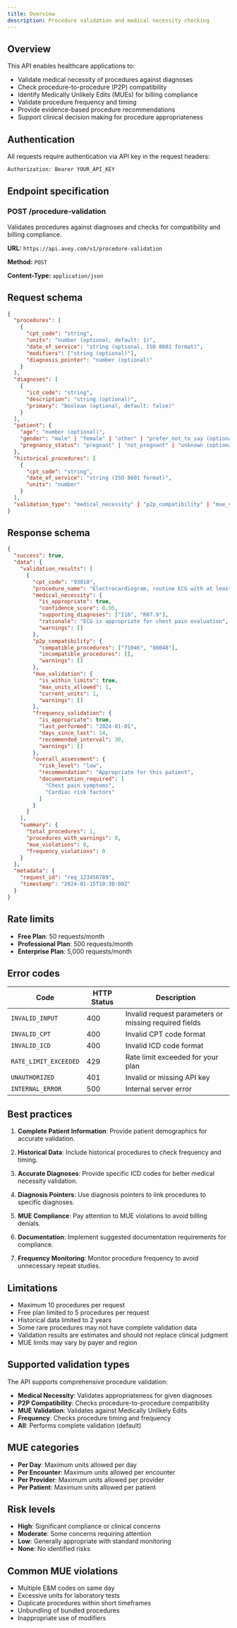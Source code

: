 ```yaml
---
title: Overview
description: Procedure validation and medical necessity checking
---
```


## Overview

This API enables healthcare applications to:

- Validate medical necessity of procedures against diagnoses
- Check procedure-to-procedure (P2P) compatibility
- Identify Medically Unlikely Edits (MUEs) for billing compliance
- Validate procedure frequency and timing
- Provide evidence-based procedure recommendations
- Support clinical decision making for procedure appropriateness

## Authentication

All requests require authentication via API key in the request headers:

```bash
Authorization: Bearer YOUR_API_KEY
```

## Endpoint specification

### POST /procedure-validation

Validates procedures against diagnoses and checks for compatibility and billing compliance.

**URL:** `https://api.avey.com/v1/procedure-validation`

**Method:** `POST`

**Content-Type:** `application/json`

## Request schema

```json
{
  "procedures": [
    {
      "cpt_code": "string",
      "units": "number (optional, default: 1)",
      "date_of_service": "string (optional, ISO 8601 format)",
      "modifiers": ["string (optional)"],
      "diagnosis_pointer": "number (optional)"
    }
  ],
  "diagnoses": [
    {
      "icd_code": "string",
      "description": "string (optional)",
      "primary": "boolean (optional, default: false)"
    }
  ],
  "patient": {
    "age": "number (optional)",
    "gender": "male" | "female" | "other" | "prefer_not_to_say (optional)",
    "pregnancy_status": "pregnant" | "not_pregnant" | "unknown (optional)"
  },
  "historical_procedures": [
    {
      "cpt_code": "string",
      "date_of_service": "string (ISO 8601 format)",
      "units": "number"
    }
  ],
  "validation_type": "medical_necessity" | "p2p_compatibility" | "mue_validation" | "frequency" | "all (optional, default: all)"
}
```

## Response schema

```json
{
  "success": true,
  "data": {
    "validation_results": [
      {
        "cpt_code": "93010",
        "procedure_name": "Electrocardiogram, routine ECG with at least 12 leads",
        "medical_necessity": {
          "is_appropriate": true,
          "confidence_score": 0.95,
          "supporting_diagnoses": ["I10", "R07.9"],
          "rationale": "ECG is appropriate for chest pain evaluation",
          "warnings": []
        },
        "p2p_compatibility": {
          "compatible_procedures": ["71046", "80048"],
          "incompatible_procedures": [],
          "warnings": []
        },
        "mue_validation": {
          "is_within_limits": true,
          "max_units_allowed": 1,
          "current_units": 1,
          "warnings": []
        },
        "frequency_validation": {
          "is_appropriate": true,
          "last_performed": "2024-01-01",
          "days_since_last": 14,
          "recommended_interval": 30,
          "warnings": []
        },
        "overall_assessment": {
          "risk_level": "low",
          "recommendation": "Appropriate for this patient",
          "documentation_required": [
            "Chest pain symptoms",
            "Cardiac risk factors"
          ]
        }
      }
    ],
    "summary": {
      "total_procedures": 1,
      "procedures_with_warnings": 0,
      "mue_violations": 0,
      "frequency_violations": 0
    }
  },
  "metadata": {
    "request_id": "req_123456789",
    "timestamp": "2024-01-15T10:30:00Z"
  }
}
```

## Rate limits

- **Free Plan**: 50 requests/month
- **Professional Plan**: 500 requests/month
- **Enterprise Plan**: 5,000 requests/month

## Error codes

| Code                  | HTTP Status | Description                                           |
| --------------------- | ----------- | ----------------------------------------------------- |
| `INVALID_INPUT`       | 400         | Invalid request parameters or missing required fields |
| `INVALID_CPT`         | 400         | Invalid CPT code format                               |
| `INVALID_ICD`         | 400         | Invalid ICD code format                               |
| `RATE_LIMIT_EXCEEDED` | 429         | Rate limit exceeded for your plan                     |
| `UNAUTHORIZED`        | 401         | Invalid or missing API key                            |
| `INTERNAL_ERROR`      | 500         | Internal server error                                 |

## Best practices

1. **Complete Patient Information**: Provide patient demographics for accurate validation.

2. **Historical Data**: Include historical procedures to check frequency and timing.

3. **Accurate Diagnoses**: Provide specific ICD codes for better medical necessity validation.

4. **Diagnosis Pointers**: Use diagnosis pointers to link procedures to specific diagnoses.

5. **MUE Compliance**: Pay attention to MUE violations to avoid billing denials.

6. **Documentation**: Implement suggested documentation requirements for compliance.

7. **Frequency Monitoring**: Monitor procedure frequency to avoid unnecessary repeat studies.

## Limitations

- Maximum 10 procedures per request
- Free plan limited to 5 procedures per request
- Historical data limited to 2 years
- Some rare procedures may not have complete validation data
- Validation results are estimates and should not replace clinical judgment
- MUE limits may vary by payer and region

## Supported validation types

The API supports comprehensive procedure validation:

- **Medical Necessity**: Validates appropriateness for given diagnoses
- **P2P Compatibility**: Checks procedure-to-procedure compatibility
- **MUE Validation**: Validates against Medically Unlikely Edits
- **Frequency**: Checks procedure timing and frequency
- **All**: Performs complete validation (default)

## MUE categories

- **Per Day**: Maximum units allowed per day
- **Per Encounter**: Maximum units allowed per encounter
- **Per Provider**: Maximum units allowed per provider
- **Per Patient**: Maximum units allowed per patient

## Risk levels

- **High**: Significant compliance or clinical concerns
- **Moderate**: Some concerns requiring attention
- **Low**: Generally appropriate with standard monitoring
- **None**: No identified risks

## Common MUE violations

- Multiple E&M codes on same day
- Excessive units for laboratory tests
- Duplicate procedures within short timeframes
- Unbundling of bundled procedures
- Inappropriate use of modifiers
